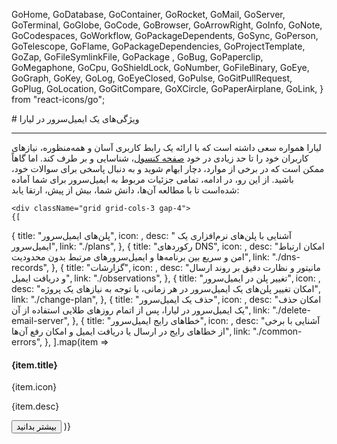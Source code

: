 
  GoHome,
  GoDatabase,
  GoContainer,
  GoRocket,
  GoMail,
  GoServer,
  GoTerminal,
  GoGlobe,
  GoCode,
  GoBrowser,
  GoArrowRight,
  GoInfo,
  GoNote,
  GoCodespaces,
  GoWorkflow,
  GoPackageDependents,
  GoSync,
  GoPerson,
  GoTelescope,
  GoFlame,
  GoPackageDependencies,
  GoProjectTemplate,
  GoZap,
  GoFileSymlinkFile,
  GoPackage ,
  GoBug,
  GoPaperclip,
  GoMegaphone,
  GoCpu,
  GoShieldLock,
  GoNumber,
  GoFileBinary,
  GoEye,
  GoGraph,
  GoKey,
  GoLog,
  GoEyeClosed,
  GoPulse,
  GoGitPullRequest,
  GoPlug,
  GoLocation,
  GoGitCompare,
  GoXCircle,
  GoPaperAirplane,
  GoLink,
} from "react-icons/go";

<Layout>
# ویژگی‌های یک ایمیل‌سرور در لیارا
<hr className="mb-2" />
لیارا همواره سعی داشته است که با 
ارائه یک رابط کاربری آسان و همه‌منظوره، نیازهای کاربران خود را تا حد زیادی در خود <a href="https://console.liara.ir" className="blue-link">صفحه کنسول</a>، شناسایی و بر طرف کند. اما گاهاً ممکن است که در برخی از موارد، دچار ابهام شوید و به دنبال پاسخی
برای سوالات خود، باشید.
از این رو، در ادامه، تمامی جزئیات مربوط به ایمیل‌سرور برای شما آماده شده‌است تا با مطالعه آن‌ها، دانش شما، بیش از پیش، ارتقا یابد:

<div className="h-6" />

    <div className="grid grid-cols-3 gap-4">
    {[
  {
      title: "پلن‌های ایمیل‌سرور",
      icon: <GoCpu />,
      desc: " آشنایی با پلن‌های نرم‌افزاری یک ایمیل‌سرور",
      link: "./plans",
    },
    {
      title: "رکوردهای DNS",
      icon: <GoFileBinary  />,
      desc: "امکان ارتباط امن و سریع بین برنامه‌ها و ایمیل‌سرور‌های مرتبط بدون محدودیت",
      link: "./dns-records",
    },
    {
      title: "گزارشات",
      icon: <GoGraph />,
      desc: "مانیتور و نظارت دقیق بر روند ارسال و دریافت ایمیل",
      link: "./observations",
    },
    {
      title: "تغییر پلن در ایمیل‌سرور",
      icon: <GoGitCompare />,
      desc: "امکان تغییر پلن‌های یک ایمیل‌سرور در هر زمانی، با توجه به نیازهای یک پروژه",
      link: "./change-plan",
    },
    {
      title: "حذف یک ایمیل‌سرور",
      icon: <GoXCircle  />,
      desc: "امکان حذف یک ایمیل‌سرور در لیارا، پس از اتمام روزهای طلایی استفاده از آن",
      link: "./delete-email-server",
    },
    {
      title: "خطاهای رایج ایمیل‌سرور",
      icon: <GoBug  />,
      desc: "آشنایی با برخی از خطاهای رایج در ارسال یا دریافت ایمیل و امکان رفع آن‌ها",
      link: "./common-errors",
    },
].map(item =>
        <Card className="min-h-[180px] flex flex-col justify-between items-start w-full">
        <div>
            <div className="flex items-center justify-between gap-3">
            <h4>
                {item.title}
            </h4>
            <div className="bg-[#222] text-white p-1 rounded-md">
                {item.icon}
            </div>
            </div>
            <p align='justify' className="text-[gray] leading-6 text-[14px] mt-3">
            {item.desc}
            </p>
        </div>
        <Link href={item.link}>
        <Button variant="link" href={item.link}>بیشتر بدانید</Button>
        </Link>
        </Card>
    )}
    </div>

</Layout>